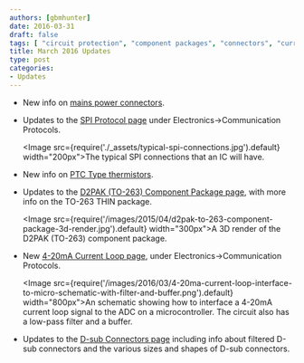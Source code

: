 ```yaml
---
authors: [gbmhunter]
date: 2016-03-31
draft: false
tags: [ "circuit protection", "component packages", "connectors", "current loop", " D-subminiature", "D2PAK", "TO-263", "mains power", "SPI", "thermistor" ] 
title: March 2016 Updates
type: post
categories:
- Updates
---
```


* New info on [mains power connectors](/electronics/components/connectors/#mains-power-connectors).

* Updates to the [SPI Protocol page](/electronics/communication-protocols/spi-communication-protocol/) under Electronics->Communication Protocols.

    <Image src={require('./_assets/typical-spi-connections.jpg').default} width="200px">The typical SPI connections that an IC will have.</Image>
  
* New info on [PTC Type thermistors](/electronics/components/ptc-resettable-fuses/).

* Updates to the [D2PAK (TO-263) Component Package page](/pcb-design/component-packages/d2pak-component-package/), with more info on the TO-263 THIN package.  

    <Image src={require('/images/2015/04/d2pak-to-263-component-package-3d-render.jpg').default} width="300px">A 3D render of the D2PAK (TO-263) component package.</Image>
    
* New [4-20mA Current Loop page](/electronics/communication-protocols/4-20ma-current-loops/), under Electronics->Communication Protocols.  

    <Image src={require('/images/2016/03/4-20ma-current-loop-interface-to-micro-schematic-with-filter-and-buffer.png').default} width="800px">An schematic showing how to interface a 4-20mA current loop signal to the ADC on a microcontroller. The circuit also has a low-pass filter and a buffer.</Image>
    
* Updates to the [D-sub Connectors page](/electronics/components/connectors/d-subminiature-d-sub-connectors/) including info about filtered D-sub connectors and the various sizes and shapes of D-sub connectors.
